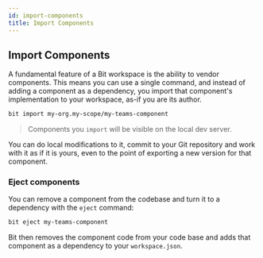 ```yaml
---
id: import-components
title: Import Components
---
```


## Import Components

A fundamental feature of a Bit workspace is the ability to vendor components. This means you can use a single command, and instead of adding a component as a dependency, you import that component's implementation to your workspace, as-if you are its author.

```sh
bit import my-org.my-scope/my-teams-component
```

> Components you `import` will be visible on the local dev server.

You can do local modifications to it, commit to your Git repository and work with it as if it is yours, even to the point of exporting a new version for that component.

### Eject components

You can remove a component from the codebase and turn it to a dependency with the `eject` command:

```sh
bit eject my-teams-component
```

Bit then removes the component code from your code base and adds that component as a dependency to your `workspace.json`.

